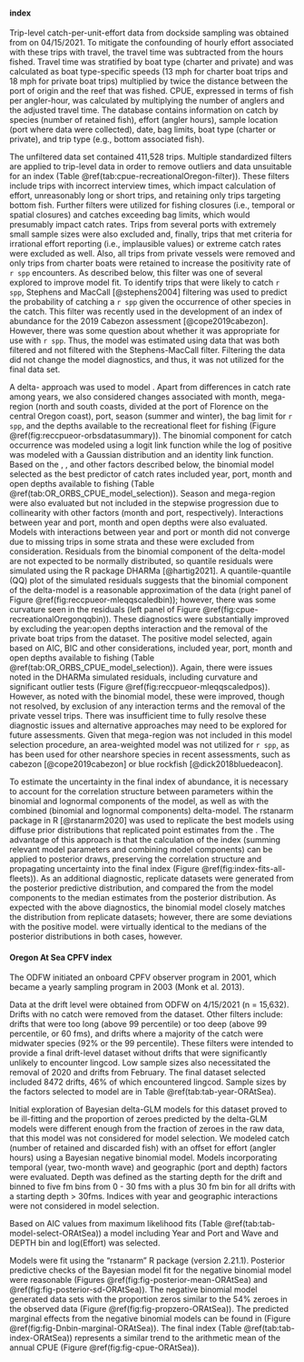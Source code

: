 #### \Glsentrylong{orbs} index

Trip-level catch-per-unit-effort data from \gls{orbs} dockside sampling was
obtained from \gls{odfw} on 04/15/2021. To mitigate the confounding of hourly
effort associated with these trips with travel, the travel time was
subtracted from the hours fished. Travel time was stratified by boat type
(charter and private) and was calculated as boat type-specific speeds (13 mph
for charter boat trips and 18 mph for private boat trips) multiplied by twice
the distance between the port of origin and the reef that was fished. CPUE,
expressed in terms of fish per angler-hour, was calculated by multiplying the
number of anglers and the adjusted travel time. The database contains
information on catch by species (number of retained fish), effort
(angler hours), sample location (port where data were collected), date, bag
limits, boat type (charter or private), and trip type (e.g., bottom
associated fish).

The unfiltered data set contained 411,528 trips. Multiple standardized filters
are applied to \gls{orbs} trip-level data in order to remove outliers and
data unsuitable for an index (Table \@ref(tab:cpue-recreationalOregon-filter)).
These filters include trips with incorrect interview times, which impact
calculation of effort, unreasonably long or short trips, and retaining only
trips targeting bottom fish. Further filters were utilized for fishing closures
(i.e., temporal or spatial closures) and catches exceeding bag limits, which
would presumably impact catch rates. Trips from several ports with extremely
small sample sizes were also excluded and, finally, trips that met criteria
for irrational effort reporting (i.e., implausible values) or extreme catch
rates were excluded as well. Also, all trips from private vessels were removed
and only trips from charter boats were retained to increase the positivity
rate of `r spp` encounters.
As described below, this filter was one of several explored to
improve model fit. To identify trips that were likely to catch `r spp`,
Stephens and MacCall [@stephens2004] filtering was used to
predict the probability of catching a
`r spp` given the occurrence of other species in the catch.
This filter was recently used in the development of an
\gls{orbs} \gls{cpue} index of abundance for
the 2019 Cabezon assessment [@cope2019cabezon]. However, there was some
question about whether it was appropriate for use with `r spp`.
Thus, the model was estimated using data that was both filtered and
not filtered with the Stephens-MacCall filter.
Filtering the data did not change the model diagnostics, and thus, it
was not utilized for the final data set.

A delta-\gls{glm} approach was used to model \gls{cpue}. Apart
from differences in catch rate among years, we also considered changes
associated with month, mega-region (north and south coasts, divided at the
port of Florence on the central Oregon coast), port, season (summer and
winter), the bag limit for `r spp`, and the depths available to the
recreational fleet for fishing (Figure \@ref(fig:reccpueor-orbsdatasummary)). The binomial
component for catch occurrence was modeled using a logit link function while
the log of positive \gls{cpue} was modeled with a Gaussian distribution and an
identity link function. Based on the \gls{aic}, \gls{bic}, and other factors described
below, the binomial model selected as the best predictor of \gls{orbs} catch
rates included year, port, month and open depths available to fishing
<!-- to do - make the table of model selection for ORBS -->
(Table \@ref(tab:OR_ORBS_CPUE_model_selection)). Season and mega-region were also
evaluated but not included in the stepwise progression due to collinearity
with other factors (month and port, respectively). Interactions between year
and port, month and open depths were also evaluated.  Models with
interactions between year and port or month did not converge due to missing
trips in some strata and these were excluded from consideration.  Residuals
from the binomial component of the delta-model are not expected to be
normally distributed, so quantile residuals were simulated using the R
package DHARMa [@hartig2021]. A quantile-quantile (QQ) plot of the simulated
residuals suggests that the binomial component of the delta-model is a
reasonable approximation of the data (right panel of Figure \@ref(fig:reccpueor-mleqqscaledbin));
however, there was some curvature seen in the residuals
(left panel of Figure \@ref(fig:cpue-recreationalOregonqqbin)).
These diagnostics were
substantially improved by excluding the year:open depths interaction and the
removal of the private boat trips from the dataset. The positive model
selected, again based on AIC, BIC and other considerations, included year,
port, month and open depths available to fishing
(Table \@ref(tab:OR_ORBS_CPUE_model_selection)).
Again, there were issues noted in
the DHARMa simulated residuals, including curvature and significant outlier
tests (Figure \@ref(fig:reccpueor-mleqqscaledpos)).
However, as noted with the binomial
model, these were improved, though not resolved, by exclusion of
any interaction terms and the removal of the private vessel trips. There was
insufficient time to fully resolve these diagnostic issues and alternative
approaches may need to be explored for future assessments. Given that
mega-region was not included in this model selection procedure, an
area-weighted model was not utilized for `r spp`, as has been used for other
nearshore species in recent assessments, such as cabezon [@cope2019cabezon]
or blue rockfish [@dick2018bluedeacon].

To estimate the uncertainty in the final index of abundance, it is necessary
to account for the correlation structure between parameters within the
binomial and lognormal components of the model, as well as with the combined
(binomial and lognormal components) delta-model.
The rstanarm package in R [@rstanarm2020]
was used to replicate the best models using diffuse prior distributions that
replicated point estimates from the \gls{mle}. The advantage of
this approach is that the calculation of the index (summing relevant model
parameters and combining model components) can be applied to posterior draws,
preserving the correlation structure and propagating uncertainty into the
final index (Figure \@ref(fig:index-fits-all-fleets)). As an
additional diagnostic, replicate datasets were generated from the posterior
predictive distribution, and compared the \glspl{mle}
from the model components to the median estimates from the posterior
distribution. As expected with the above diagnostics, the binomial model
closely matches the distribution from replicate datasets; however, there are
some deviations with the positive model. \Gls{mle} were virtually identical to the
medians of the posterior distributions in both cases, however.

#### Oregon At Sea CPFV index

The ODFW initiated an onboard CPFV observer program in 2001, which
became a yearly sampling program in 2003 (Monk et al. 2013).

Data at the drift level were obtained from ODFW on 4/15/2021 (n =
15,632). Drifts with no catch were
removed from the dataset. Other filters include: drifts that were too
long (above 99 percentile) or too deep (above 99 percentile, or 60 fms),
and drifts where a majority of the catch were midwater species (92% or
the 99 percentile). These filters were intended to provide a final
drift-level dataset without drifts that were significantly unlikely to
encounter lingcod. Low sample sizes also necessitated the removal of
2020 and drifts from February. The final dataset selected included
8472 drifts,
46\% of
which encountered lingcod. Sample sizes by the factors selected to model
are in Table \@ref(tab:tab-year-ORAtSea).

Initial exploration of Bayesian delta-GLM models for this dataset proved
to be ill-fitting and the proportion of zeroes predicted by the
delta-GLM models were different enough from the fraction of zeroes in
the raw data, that this model was not considered for model selection. We
modeled catch (number of retained and discarded fish) with an offset for
effort (angler hours) using a Bayesian negative binomial model. Models
incorporating temporal (year, two-month wave) and geographic (port and
depth) factors were evaluated. Depth was defined as the starting depth
for the drift and binned to five fm bins from 0 - 30 fms with a plus 30
fm bin for all drifts with a starting depth \> 30fms. Indices with year
and geographic interactions were not considered in model selection.

Based on AIC values from maximum likelihood fits (Table
\@ref(tab:tab-model-select-ORAtSea)) a model including
Year and Port and Wave and DEPTH bin and log(Effort) was selected.

Models were fit using the "rstanarm" R package (version 2.21.1).
Posterior predictive checks of the Bayesian model fit for the negative
binomial model were reasonable (Figures
\@ref(fig:fig-posterior-mean-ORAtSea) and
\@ref(fig:fig-posterior-sd-ORAtSea)). The negative binomial model
generated data sets with the proportion zeros similar to the
54\%
zeroes in the observed data (Figure \@ref(fig:fig-propzero-ORAtSea)).
The predicted marginal effects from the negative binomial models can be
found in (Figure \@ref(fig:fig-Dnbin-marginal-ORAtSea)). The final index
(Table \@ref(tab:tab-index-ORAtSea)) represents a similar trend to the
arithmetic mean of the annual CPUE (Figure \@ref(fig:fig-cpue-ORAtSea)).

